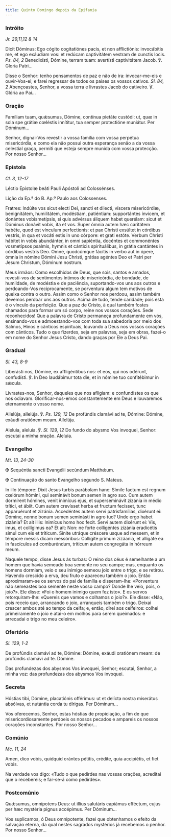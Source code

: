 ```yaml
---
title: Quinto Domingo depois da Epifania
---
```


### Intróito

<em>Jr. 29,11,12 & 14</em>

<div class="side-by-side not-content">

Dicit Dóminus: Ego cógito cogitatiónes pacis, et non afflictiónis: invocábitis me, et ego exáudiam vos: et redúcam captivitátem vestram de cunctis locis. <em>Ps. 84, 2</em> Benedixísti, Dómine, terram tuam: avertísti captivitátem Jacob. ℣. Gloria Patri...

Disse o Senhor: tenho pensamentos de paz e não de ira: invocar-me-eis e ouvir-Vos-ei; e farei regressar de todos os países os vossos cativos. <em>Sl. 84, 2</em> Abençoastes, Senhor, a vossa terra e livrastes Jacob do cativeiro. ℣. Glória ao Pai...

</div>

### Oração

<div class="side-by-side not-content">

Famíliam tuam, quǽsumus, Dómine, contínua pietáte custódi: ut, quæ in sola spe grátiæ cœléstis innítitur, tua semper protectióne muniátur. Per Dóminum...

Senhor, dignai-Vos revestir a vossa família com vossa perpétua misericórdia, e como ela não possui outra esperança senão a da vossa celestial graça, permiti que esteja sempre munida com vossa protecção. Por nosso Senhor...

</div>

### Epístola

<em>Cl. 3, 12-17</em>

<div class="side-by-side not-content">

Léctio Epístolæ beáti Pauli Apóstoli ad Colossénses.

Lição da Ep.ª do B. Ap.º Paulo aos Colossenses.

Fratres: Indúite vos sicut electi Dei, sancti et dilecti, víscera misericórdiæ, benignitátem, humilitátem, modéstiam, patiéntiam: supportántes ínvicem, et donántes vobismetípsis, si quis advérsus áliquem habet querélam: sicut et Dóminus donávit vobis, ita et vos. Super ómnia autem hæc caritátem habéte, quod est vínculum perfectionis: et pax Christi exsúltet in córdibus vestris, in qua et vocáti estis in uno córpore: et grati estóte. Verbum Christi hábitet in vobis abundánter, in omni sapiéntia, docéntes et commonéntes vosmetípsos psalmis, hymnis et cánticis spirituálibus, in grátia cantántes in córdibus vestris Deo. Omne, quodcúmque fácitis in verbo aut in ópere, ómnia in nómine Dómini Jesu Christi, grátias agéntes Deo et Patri per Jesum Christum, Dóminum nostrum.

Meus irmãos: Como escolhidos de Deus, que sois, santos e amados, revesti-vos de sentimentos íntimos de misericórdia, de bondade, de humildade, de modéstia e de paciência, suportando-vos uns aos outros e perdoando-Vos reciprocamente, se porventura algum tem motivos de queixa contra o outro. Assim como o Senhor nos perdoou, assim também devemos perdoar uns aos outros. Acima de tudo, tende caridade; pois esta é o vínculo da perfeição. Que a paz de Cristo, à qual também fostes chamados para formar um só corpo, reine nos vossos corações. Sede reconhecidos! Que a palavra de Cristo permaneça profundamente em vós, ensinando-vos e admoestando-vos com toda sua sabedoria por meio dos Salmos, Hinos e cânticos espirituais, louvando a Deus nos vossos corações com cânticos. Tudo o que fizerdes, seja em palavras, seja em obras, fazei-o em nome do Senhor Jesus Cristo, dando graças por Ele a Deus Pai.

</div>

### Gradual

<em>Sl. 43, 8-9</em>

<div class="side-by-side not-content">

Liberásti nos, Dómine, ex affligéntibus nos: et eos, qui nos odérunt, confudísti. ℣. In Deo laudábimur tota die, et in nómine tuo confitébimur in sǽcula.

Livrastes-nos, Senhor, daqueles que nos afligiam: e confundistes os que nos odiavam. Glorificar-nos-emos constantemente em Deus e louvaremos eternamente o vosso nome.

Allelúja, allelúja. ℣. <em>Ps. 129, 12</em> De profúndis clamávi ad te, Dómine: Dómine, exáudi oratiónem meam. Allelúja.

Aleluia, aleluia. ℣. <em>Sl. 129, 12</em> Do fundo do abysmo Vos invoquei, Senhor: escutai a minha oração. Aleluia.

</div>

### Evangelho

<em>Mt. 13, 24-30</em>

<div class="side-by-side not-content">

<span class="cross text-red-500">✠</span> Sequéntia sancti Evangélii secúndum Matthǽum.

<span class="cross text-red-500">✠</span> Continuação do santo Evangelho segundo S. Mateus.

In illo témpore: Dixit Jesus turbis parábolam hanc: Símile factum est regnum cœlórum hómini, qui seminávit bonum semen in agro suo. Cum autem dormírent hómines, venit inimícus ejus, et superseminávit zizánia in médio trítici, et ábiit. Cum autem crevísset herba et fructum fecísset, tunc apparuérunt et zizánia. Accedéntes autem servi patrisfamílias, dixérunt ei: Dómine, nonne bonum semen seminásti in agro tuo? Unde ergo habet zizánia? Et ait illis: Inimícus homo hoc fecit. Servi autem dixérunt ei: Vis, imus, et collígimus ea? Et ait: Non: ne forte colligéntes zizánia eradicétis simul cum eis et tríticum. Sínite utráque créscere usque ad messem, et in témpore messis dicam messóribus: Collígite primum zizáania, et alligáte ea in fascículos ad comburéndum, tríticum autem congregáta in hórreum meum.

Naquele tempo, disse Jesus às turbas: O reino dos céus é semelhante a um homem que havia semeado boa semente no seu campo; mas, enquanto os homens dormiam, veio o seu inimigo semeou joio entre o trigo, e se retirou. Havendo crescido a erva, deu fruto e apareceu também o joio. Então aproximaram-se os servos do pai de família e disseram-lhe: «Porventura não semeastes boa semente neste vosso campo? Donde lhe veio, pois, o joio?». Ele disse: «Foi o homem inimigo quem fez isto». E os servos retorquiram-lhe: «Quereis que vamos e colhamos o joio?». Ele disse: «Não, pois receio que, arrancando o joio, arranqueis também o trigo. Deixai crescer ambos até ao tempo da ceifa; e, então, direi aos ceifeiros: colhei primeiramente o joio e atai-o em molhos para serem queimados: e arrecadai o trigo no meu celeiro».

</div>

### Ofertório

<em>Sl. 129, 1-2</em>

<div class="side-by-side not-content">

De profúndis clamávi ad te, Dómine: Dómine, exáudi oratiónem meam: de profúndis clamávi ad te. Dómine.

Das profundezas dos abysmos Vos invoquei, Senhor; escutai, Senhor, a minha voz: das profundezas dos abysmos Vos invoquei.

</div>

### Secreta

<div class="side-by-side not-content">

Hóstias tibi, Dómine, placatiónis offérimus: ut et delícta nostra miserátus absólvas, et nutántia corda tu dírigas. Per Dóminum...

Vos oferecemos, Senhor, estas hóstias de propiciação, a fim de que misericordiosamente perdoeis os nossos pecados e ampareis os nossos corações inconstantes. Por nosso Senhor...

</div>

### Comúnio

<em>Mc. 11, 24</em>

<div class="side-by-side not-content">

Amen, dico vobis, quidquid orántes pétitis, crédite, quia accipiétis, et fiet vobis.

Na verdade vos digo: «Tudo o que pedirdes nas vossas orações, acreditai que o recebereis; e far-se-á como pedirdes».

</div>

### Postcomúnio

<div class="side-by-side not-content">

Quǽsumus, omnípotens Deus: ut illíus salutáris capiámus efféctum, cujus per hæc mystéria pignus accépimus. Per Dóminum...

Vos suplicamos, ó Deus omnipotente, fazei que obtenhamos o efeito da salvação eterna, da qual nestes sagrados mystérios já recebemos o penhor. Por nosso Senhor...

</div>
